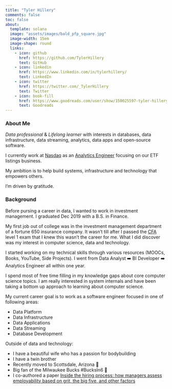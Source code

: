 ```yaml
---
title: "Tyler Hillery"
comments: false
toc: false
about:
  template: solana
  image: "assets/images/bald_pfp_square.jpg"
  image-width: 15em
  image-shape: round
  links:
    - icon: github
      href: https://github.com/TylerHillery
      text: GitHub
    - icon: linkedin
      href: https://www.linkedin.com/in/tylerhillery/
      text: LinkedIn
    - icon: twitter
      href: https://twitter.com/_TylerHillery
      text: Twitter
    - icon: book-fill
      href: https://www.goodreads.com/user/show/150025597-tyler-hillery
      text: Goodreads
---
```

### **About Me**
*Data professional* & *Lifelong learner* with interests in databases, data infrastructure, data streaming, analytics, data apps and open-source software.

I currently work at [Nasdaq](https://www.nasdaq.com/) as an [Analytics Engineer](https://www.getdbt.com/what-is-analytics-engineering/) focusing on our ETF listings business.

My ambition is to help build systems, infrastructure and technology that empowers others.

I'm driven by gratitude.

### **Background**
Before pursing a career in data, I wanted to work in investment management. I graduated Dec 2019 with a B.S. in Finance.

My first job out of college was in the investment management department of a fortune 650 insurance company. It wasn't till after I passed the [CFA](https://www.cfainstitute.org/en/programs/cfa/charter) level 1 exam that I knew this wasn't the career for me. What I did discover was my interest in computer science, data and technology. 

I started working on my technical skills through various resources (MOOCs, Books, YouTube, Side Projects). I went from Data Analyst ➡️ BI Developer ➡️ Analytics Engineer all within one year.

I spend most of free time filling in my knowledge gaps about core computer science topics. I am really interested in system internals and have been taking a bottom up approach to learning about computer science. 

My current career goal is to work as a software engineer focused in one of following areas:

- Data Platform
- Data Infrastructure
- Data Applications
- Data Streaming 
- Database Development

Outside of data and technology: 

- I have a beautiful wife who has a passion for bodybuilding
- I have a twin brother 
- Recently moved to Scottsdale, Arizona 🌵
- Big fan of the Milwaukee Bucks #BucksIn6 🦌
- I co-authored a paper [Inside the hiring process: how managers assess employability based on grit, the big five, and other factors ](https://www.researchgate.net/publication/335182644_Inside_the_hiring_process_how_managers_assess_employability_based_on_grit_the_big_five_and_other_factors)
